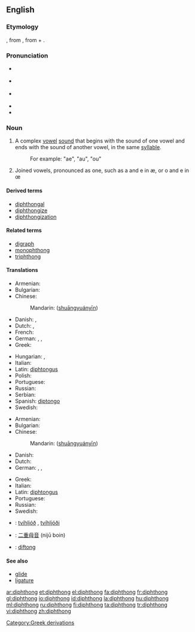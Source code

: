 {{was wotd|2006|September|17}}
==English==
{{wikipedia}}

===Etymology===
{{etyl|fr}} {{term|diphtongue|lang=fr}}, from {{etyl|grc}} {{term|sc=polytonic|δίφθογγος|tr=diphthongos||two sounds|lang=grc}}, from {{term|δίς||twice|tr=dis|lang=grc|sc=polytonic}} + {{term|φθόγγος||sound|tr=phthongos|lang=grc|sc=polytonic}}.

===Pronunciation===
* {{a|UK}} {{IPA|/ˈdɪfθɒŋ/|/ˈdɪpθɒŋ/}}
* {{a|US}} {{IPA|/ˈdɪfθɔŋ/|/ˈdɪpθɔŋ/}}
* {{a|[[w:Canadian English|CA]]; US, in accents with the [[cot-caught merger]]}} {{IPA|/ˈdɪfθɑŋ/|/ˈdɪpθɑŋ/}}
* {{Audio|en-ca-diphthong.ogg|Audio (CA)}}
* {{audio|en-us-diphthong.ogg|Audio (US)}}

===Noun===
{{en-noun}}

# {{phonetics}} A complex [[vowel]] [[sound]] that begins with the sound of one vowel and ends with the sound of another vowel, in the same [[syllable]].
#: For example: "ae", "au", "ou"
# Joined vowels, pronounced as one, such as a and e in æ, or o and e in œ

====Derived terms====
* [[diphthongal]]
* [[diphthongize]]
* [[diphthongization]]

====Related terms====
* [[digraph]]
* [[monophthong]]
* [[triphthong]]

====Translations====
{{trans-top|a complex vowel sound}}
* Armenian: {{t-|hy|երկբարբառ|tr=erkbarbaṙ|sc=Armn}}
* Bulgarian: {{t|bg|дифтонг|m|tr=diftóng|sc=Cyrl}}
* Chinese:
*: Mandarin: {{zh-ts|[[雙]][[元音]]|[[双]][[元音]]}} ([[shuāng]][[yuán]][[yīn]])
* Danish: {{t-|da|diftong|c}}, {{t-|da|tvelyd|c}}
* Dutch: {{t+|nl|diftong|m}}, {{t+|nl|tweeklank|m}}
* French: {{t+|fr|diphtongue|f}}
* German: {{t+|de|Diphthong|m}}, {{t+|de|Doppellaut|m}}, {{t+|de|Zwielaut|m}}
* Greek: {{t+|el|δίφθογγος|m|tr=dífthongos|sc=Grek}}
{{trans-mid}}
* Hungarian: {{t|hu|kettőshangzó}},  {{t|hu|diftongus}}
* Italian: {{t-|it|dittongo|m}}
* Latin: [[diphtongus]]
* Polish: {{t+|pl|dyftong|m}}
* Portuguese: {{t|pt|ditongo|m}}
* Russian: {{t+|ru|дифтонг|m|tr=diftóng|sc=Cyrl}}
* Serbian: {{t-|sr|dvoglas|m}}
* Spanish: [[diptongo]] {{m}}
* Swedish: {{t-|sv|diftong|c}}
{{trans-bottom}}

{{trans-top|joined vowels pronounced as one}}
* Armenian: {{t-|hy|երկբարբառ|tr=erkbarbaṙ}}
* Bulgarian: {{t|bg|дифтонг|m|tr=diftóng|sc=Cyrl}}
* Chinese:
*: Mandarin: {{zh-ts|[[雙]][[元音]]|[[双]][[元音]]}} ([[shuāng]][[yuán]][[yīn]])
* Danish: {{t-|da|diftong|c}}
* Dutch: {{t+|nl|diftong|m}}
* German: {{t+|de|Diphthong|m}}, {{t+|de|Doppellaut|m}}, {{t+|de|Zwielaut|m}}
{{trans-mid}}
* Greek: {{t+|el|δίφθογγος|m|tr=díphthongos}}
* Italian: {{t-|it|dittongo|m}}
* Latin: [[diphtongus]]
* Portuguese: {{t|pt|ditongo|m}}
* Russian: {{t+|ru|дифтонг|m|tr=diftóng}}
* Swedish: {{t-|sv|diftong|c}}
{{trans-bottom}}

{{checktrans-top}}
* {{ttbc|Icelandic}}: [[tvíhljóð]] {{n}}, [[tvíhljóði]] {{m}}
{{trans-mid}}
* {{ttbc|Japanese}}: [[二重母音]] (nijū boin)
* {{ttbc|Swedish}}: [[diftong]]
{{trans-bottom}}

====See also====
* [[glide]]
* [[ligature]]

[[Category:Greek derivations]]

[[ar:diphthong]]
[[et:diphthong]]
[[el:diphthong]]
[[fa:diphthong]]
[[fr:diphthong]]
[[gl:diphthong]]
[[io:diphthong]]
[[id:diphthong]]
[[la:diphthong]]
[[hu:diphthong]]
[[ml:diphthong]]
[[ru:diphthong]]
[[fi:diphthong]]
[[ta:diphthong]]
[[tr:diphthong]]
[[vi:diphthong]]
[[zh:diphthong]]